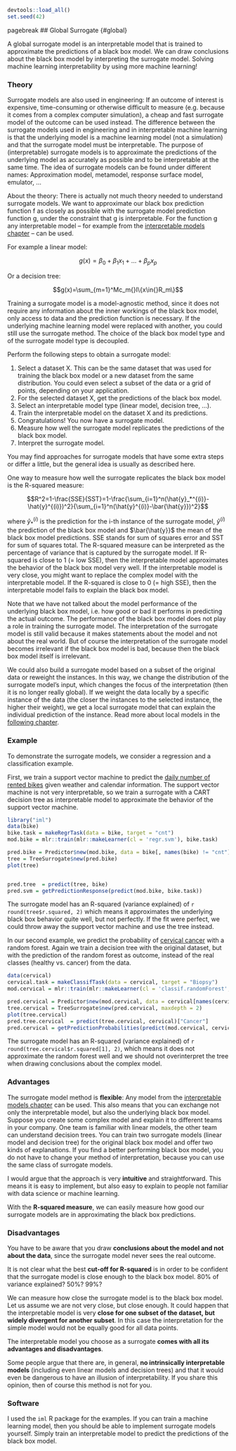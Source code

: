 ```r
devtools::load_all()
set.seed(42)
```

{pagebreak}

## Global Surrogate  {#global}

A global surrogate model is an interpretable model that is trained to approximate the predictions of a black box model.
We can draw conclusions about the black box model by interpreting the surrogate model.
Solving machine learning interpretability by using more machine learning!


### Theory

Surrogate models are also used in engineering:
If an outcome of interest is expensive, time-consuming or otherwise difficult to measure (e.g. because it comes from a complex computer simulation), a cheap and fast surrogate model of the outcome can be used instead. 
The difference between the surrogate models used in engineering and in interpretable machine learning is that the underlying model is a machine learning model (not a simulation) and that the surrogate model must be interpretable. 
The purpose of (interpretable) surrogate models is to approximate the predictions of the underlying model as accurately as possible and to be interpretable at the same time.
The idea of surrogate models can be found under different names:
Approximation model, metamodel, response surface model, emulator, ...

About the theory: 
There is actually not much theory needed to understand surrogate models. 
We want to approximate our black box prediction function f as closely as possible with the surrogate model prediction function g, under the constraint that g is interpretable.
For the function g any interpretable model -- for example from the [interpretable models chapter](#simple) -- can be used.

For example a linear model:

$$g(x)=\beta_0+\beta_1{}x_1{}+\ldots+\beta_p{}x_p$$

Or a decision tree:

$$g(x)=\sum_{m=1}^Mc_m{}I\{x\in{}R_m\}$$

Training a surrogate model is a model-agnostic method, since it does not require any information about the inner workings of the black box model, only access to data and the prediction function is necessary. 
If the underlying machine learning model were replaced with another, you could still use the surrogate method.
The choice of the black box model type and of the surrogate model type is decoupled.

Perform the following steps to obtain a surrogate model:

1. Select a dataset X. 
This can be the same dataset that was used for training the black box model or a new dataset from the same distribution.
You could even select a subset of the data or a grid of points, depending on your application. 
1. For the selected dataset X, get the predictions of the black box model.
1. Select an interpretable model type (linear model, decision tree, ...).
1. Train the interpretable model on the dataset X and its predictions.
1. Congratulations! You now have a surrogate model.
1. Measure how well the surrogate model replicates the predictions of the black box model.
1. Interpret the surrogate model.

You may find approaches for surrogate models that have some extra steps or differ a little, but the general idea is usually as described here.

One way to measure how well the surrogate replicates the black box model is the R-squared measure: 

$$R^2=1-\frac{SSE}{SST}=1-\frac{\sum_{i=1}^n(\hat{y}_*^{(i)}-\hat{y}^{(i)})^2}{\sum_{i=1}^n(\hat{y}^{(i)}-\bar{\hat{y}})^2}$$

where $\hat{y}_*^{(i)}$ is the prediction for the i-th instance of the surrogate model, $\hat{y}^{(i)}$ the prediction of the black box model and $\bar{\hat{y}}$ the mean of the black box model predictions.
SSE stands for sum of squares error and SST for sum of squares total. 
The R-squared measure can be interpreted as the percentage of variance that is captured by the surrogate model. 
If R-squared is close to 1 (= low SSE), then the interpretable model approximates the behavior of the black box model very well. 
If the interpretable model is very close, you might want to replace the complex model with the interpretable model.
If the R-squared is close to 0 (= high SSE), then the interpretable model fails to explain the black box model.

Note that we have not talked about the model performance of the underlying black box model, i.e. how good or bad it performs in predicting the actual outcome. 
The performance of the black box model does not play a role in training the surrogate model.
The interpretation of the surrogate model is still valid because it makes statements about the model and not about the real world.
But of course the interpretation of the surrogate model becomes irrelevant if the black box model is bad, because then the black box model itself is irrelevant.

<!-- More ideas-->
We could also build a surrogate model based on a subset of the original data or reweight the instances.
In this way, we change the distribution of the surrogate model's input, which changes the focus of the interpretation (then it is no longer really global).
If we weight the data locally by a specific instance of the data (the closer the instances to the selected instance, the higher their weight), we get a local surrogate model that can explain the individual prediction of the instance.
Read more about local models in the [following chapter](#lime).

### Example

To demonstrate the surrogate models, we consider a regression and a classification example.

First, we train a support vector machine to predict the [daily number of rented bikes](#bike-data) given weather and calendar information.
The support vector machine is not very interpretable, so we train a surrogate with a CART decision tree as interpretable model to approximate the behavior of the support vector machine.

```r
library("iml")
data(bike)
bike.task = makeRegrTask(data = bike, target = "cnt")
mod.bike = mlr::train(mlr::makeLearner(cl = 'regr.svm'), bike.task)

pred.bike = Predictor$new(mod.bike, data = bike[, names(bike) != "cnt"])
tree = TreeSurrogate$new(pred.bike) 
plot(tree)


pred.tree  = predict(tree, bike)
pred.svm = getPredictionResponse(predict(mod.bike, bike.task))
```

The surrogate model has an R-squared (variance explained) of `r round(tree$r.squared, 2)` which means it approximates the underlying black box behavior quite well, but not perfectly.
If the fit were perfect, we could throw away the support vector machine and use the tree instead.

In our second example, we predict the probability of [cervical cancer](#cervical) with a random forest.
Again we train a decision tree with the original dataset, but with the prediction of the random forest as outcome, instead of the real classes (healthy vs. cancer) from the data.

```r
data(cervical)
cervical.task = makeClassifTask(data = cervical, target = "Biopsy")
mod.cervical = mlr::train(mlr::makeLearner(cl = 'classif.randomForest', predict.type = "prob"), cervical.task)

pred.cervical = Predictor$new(mod.cervical, data = cervical[names(cervical) != "Biopsy"], type = "prob")
tree.cervical = TreeSurrogate$new(pred.cervical, maxdepth = 2) 
plot(tree.cervical)
pred.tree.cervical  = predict(tree.cervical, cervical)["Cancer"]
pred.cervical = getPredictionProbabilities(predict(mod.cervical, cervical.task))
```

The surrogate model has an R-squared (variance explained) of `r round(tree.cervical$r.squared[1], 2)`, which means it does not approximate the  random forest well and we should not overinterpret the tree when drawing conclusions about the complex model.

### Advantages 

The surrogate model method is **flexible**:
Any model from the [interpretable models chapter](#simple) can be used.
This also means that you can exchange not only the interpretable model, but also the underlying black box model.
Suppose you create some complex model and explain it to different teams in your company.
One team is familiar with linear models, the other team can understand decision trees.
You can train two surrogate models (linear model and decision tree) for the original black box model and offer two kinds of explanations.
If you find a better performing black box model, you do not have to change your method of interpretation, because you can use the same class of surrogate models.

I would argue that the approach is very **intuitive** and straightforward.
This means it is easy to implement, but also easy to explain to people not familiar with data science or machine learning.

With the **R-squared measure**, we can easily measure how good our surrogate models are in approximating the black box predictions. 

### Disadvantages

You have to be aware that you draw **conclusions about the model and not about the data**, since the surrogate model never sees the real outcome.

It is not clear what the best **cut-off for R-squared** is in order to be confident that the surrogate model is close enough to the black box model.
80% of variance explained? 50%? 99%?

We can measure how close the surrogate model is to the black box model. 
Let us assume we are not very close, but close enough. 
It could happen that the interpretable model is very **close for one subset of the dataset, but widely divergent for another subset**. 
In this case the interpretation for the simple model would not be equally good for all data points.

The interpretable model you choose as a surrogate **comes with all its advantages and disadvantages**. 

Some people argue that there are, in general, **no intrinsically interpretable models** (including even linear models and decision trees) and that it would even be dangerous to have an illusion of interpretability. 
If you share this opinion, then of course this method is not for you.

### Software

I used the `iml` R package for the examples.
If you can train a machine learning model, then you should be able to implement surrogate models yourself.
Simply train an interpretable model to predict the predictions of the black box model.

